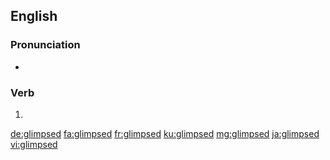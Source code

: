 ==English==

===Pronunciation===
* {{rhymes|ɪmpst|lang=en}}

===Verb===
{{head|en|verb form}}

# {{en-past of|glimpse}}

[[de:glimpsed]]
[[fa:glimpsed]]
[[fr:glimpsed]]
[[ku:glimpsed]]
[[mg:glimpsed]]
[[ja:glimpsed]]
[[vi:glimpsed]]